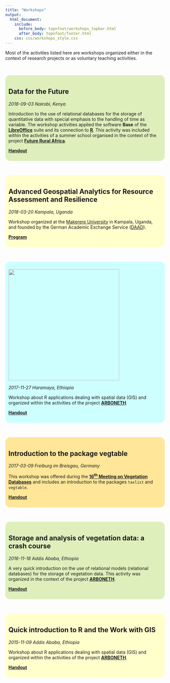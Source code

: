 ---
title: "Workshops"
output:
  html_document:
    include:
      before_body: topnfoot/workshops_topbar.html
      after_body: topnfoot/footer.html
    css: css/workshops_style.css
---


Most of the activities listed here are workshops organized either in the context
of research projects or as voluntary teaching activities.

<br/>

<div style="background-color: #deefbc; text-align: left; padding: 10px;
border-radius: 15px">

# Data for the Future
*2018-09-03 Nairobi, Kenya*

Introduction to the use of relational databases for the storage of quantitative
data with special emphasis to the handling of time as variable.
The workshop activities applied the software **Base** of the
[**LibreOffice**](https://de.libreoffice.org) suite and its connection to
[**R**](https://cran.r-project.org).
This activity was included within the activities of a summer school organised
in the context of the project [**Future Rural
Africa**](http://www.futureruralafrica.de).

[**Handout**](documents/workshops_nairobi_2018.pdf)

</div>

<br/>

<div style="background-color: #ffffcc; text-align: left; padding: 10px;
border-radius: 15px">

# Advanced Geospatial Analytics for Resource Assessment and Resilience

*2018-03-20 Kampala, Uganda*

Workshop organized at the [Makerere University](https://www.mak.ac.ug) in
Kampala, Uganda, and founded by the German Academic Exchange Service
([DAAD](https://www.daad.de/en)).

[**Program**](documents/Program_Uganda_2018.pdf)

</div>


<br/>

<div style="background-color: #ceffff; text-align: left; padding: 10px;
border-radius: 15px">

<img src="images/Map_bar_v2.png" style="width:350px;">

*2017-11-27 Haramaya, Ethiopia*

Workshop about R applications dealing with spatial data (GIS) and organized
within the activities of the project [**ARBONETH**](https://www.arboneth.com).

[**Handout**](documents/RandGIS_2017.pdf)

</div>

<br/>

<div style="background-color: #ffe699; text-align: left; padding: 10px;
border-radius: 15px">

# Introduction to the package vegtable
*2017-03-09 Freiburg im Breisgau, Germany*

This workshop was offered during the
[**16<sup>th</sup> Meeting on Vegetation Databases**](https://www.hswt.de/person/joerg-ewald/vegetationsdatenbanken.html)
and includes an introduction to the packages `taxlist` and `vegtable`.

[**Handout**](documents/workshops_freiburg_2017.html)

</div>

<br/>

<div style="background-color: #deefbc; text-align: left; padding: 10px;
border-radius: 15px">

# Storage and analysis of vegetation data: a crash course
*2016-11-18 Addis Ababa, Ethiopia*

A very quick introduction on the use of relational models (relational databases)
for the storage of vegetation data.
This activity was organized in the context of the project
[**ARBONETH**](https://www.arboneth.com).

[**Handout**](documents/Handout_ARBONETH_2016.pdf)

</div>

<br/>

<div style="background-color: #ffffcc; text-align: left; padding: 10px;
border-radius: 15px">

# Quick introduction to R and the Work with GIS
*2015-11-09 Addis Ababa, Ethiopia*

Workshop about R applications dealing with spatial data (GIS) and organized
within the activities of the project [**ARBONETH**](https://www.arboneth.com).

[**Handout**](documents/RandGIS.pdf)

</div>
